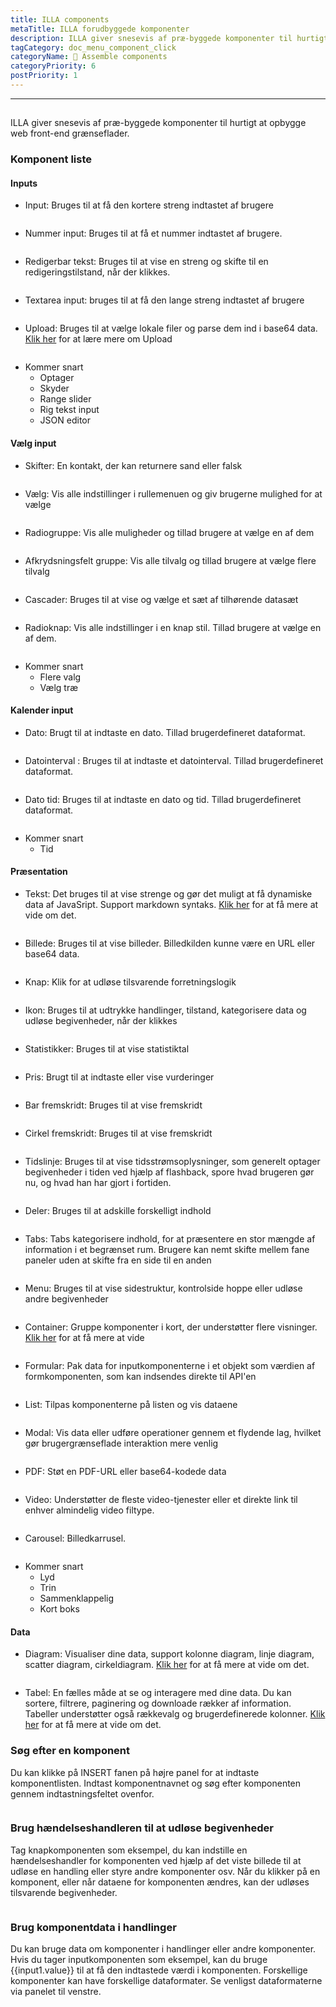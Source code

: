 ```yaml
---
title: ILLA components
metaTitle: ILLA forudbyggede komponenter
description: ILLA giver snesevis af præ-byggede komponenter til hurtigt at opbygge web front-end grænseflader
tagCategory: doc_menu_component_click
categoryName: 🧬 Assemble components
categoryPriority: 6
postPriority: 1
---
```


* * *

## <Heading hidden>ILLA components</Heading>

ILLA giver snesevis af præ-byggede komponenter til hurtigt at opbygge web front-end grænseflader.

### Komponent liste

#### Inputs

-   Input: Bruges til at få den kortere streng indtastet af brugere

<img
  src='https://cdn.illacloud.com/official-website/img/docs/assemble/illa_components.png'
  alt=""
/>

-   Nummer input: Bruges til at få et nummer indtastet af brugere.

<img
  src='https://cdn.illacloud.com/official-website/img/docs/assemble/illa_components(1).png'
  alt=""
/>

-   Redigerbar tekst: Bruges til at vise en streng og skifte til en redigeringstilstand, når der klikkes.

<img
  src='https://cdn.illacloud.com/official-website/img/docs/assemble/illa_components(2).png'
  alt=""
/>

-   Textarea input: bruges til at få den lange streng indtastet af brugere

<img
  src='https://cdn.illacloud.com/official-website/img/docs/assemble/illa_components(3).png'
  alt=""
/>

-   Upload: Bruges til at vælge lokale filer og parse dem ind i base64 data. [Klik her]([https://www.illacloud.com/en-US/docs/upload](https://www.illacloud.com/en-US/docs/upload)) for at lære mere om Upload

<img
  src='https://cdn.illacloud.com/official-website/img/docs/assemble/illa_components(4).png'
  alt=""
/>

-   Kommer snart
    -   Optager
    -   Skyder
    -   Range slider
    -   Rig tekst input
    -   JSON editor

#### Vælg input

-   Skifter: En kontakt, der kan returnere sand eller falsk

<img
  src='https://cdn.illacloud.com/official-website/img/docs/assemble/illa_components(5).png'
  alt=""
/>

-   Vælg: Vis alle indstillinger i rullemenuen og giv brugerne mulighed for at vælge

<img
  src='https://cdn.illacloud.com/official-website/img/docs/assemble/illa_components(6).png'
  alt=""
/>

-   Radiogruppe: Vis alle muligheder og tillad brugere at vælge en af dem

<img
  src='https://cdn.illacloud.com/official-website/img/docs/assemble/illa_components(7).png'
  alt=""
/>

-   Afkrydsningsfelt gruppe: Vis alle tilvalg og tillad brugere at vælge flere tilvalg

<img
  src='https://cdn.illacloud.com/official-website/img/docs/assemble/illa_components(8).png'
  alt=""
/>

-   Cascader: Bruges til at vise og vælge et sæt af tilhørende datasæt

<img
  src='https://cdn.illacloud.com/official-website/img/docs/assemble/illa_components(9).png'
  alt=""
/>

-   Radioknap: Vis alle indstillinger i en knap stil. Tillad brugere at vælge en af dem.

<img
  src='https://cdn.illacloud.com/official-website/img/docs/assemble/illa_components(10).png'
  alt=""
/>

-   Kommer snart
    -   Flere valg
    -   Vælg træ

#### Kalender input

-   Dato: Brugt til at indtaste en dato. Tillad brugerdefineret dataformat.

<img
  src='https://cdn.illacloud.com/official-website/img/docs/assemble/illa_components(11).png'
  alt=""
/>

-   Datointerval : Bruges til at indtaste et datointerval. Tillad brugerdefineret dataformat.

<img
  src='https://cdn.illacloud.com/official-website/img/docs/assemble/illa_components(12).png'
  alt=""
/>

-   Dato tid: Bruges til at indtaste en dato og tid. Tillad brugerdefineret dataformat.

<img
  src='https://cdn.illacloud.com/official-website/img/docs/assemble/illa_components(13).png'
  alt=""
/>

-   Kommer snart
    -   Tid

#### Præsentation

-   Tekst: Det bruges til at vise strenge og gør det muligt at få dynamiske data af JavaSript. Support markdown syntaks. [Klik her]([https://www.illacloud.com/en-US/docs/text](https://www.illacloud.com/en-US/docs/text)) for at få mere at vide om det.

<img
  src='https://cdn.illacloud.com/official-website/img/docs/assemble/illa_components(14).png'
  alt=""
/>

-   Billede: Bruges til at vise billeder. Billedkilden kunne være en URL eller base64 data.

<img
  src='https://cdn.illacloud.com/official-website/img/docs/assemble/illa_components(15).png'
  alt=""
/>

-   Knap: Klik for at udløse tilsvarende forretningslogik

<img
  src='https://cdn.illacloud.com/official-website/img/docs/assemble/illa_components(16).png'
  alt=""
/>

-   Ikon: Bruges til at udtrykke handlinger, tilstand, kategorisere data og udløse begivenheder, når der klikkes

<img
  src='https://cdn.illacloud.com/official-website/img/docs/assemble/illa_components(17).png'
  alt=""
/>

-   Statistikker: Bruges til at vise statistiktal

<img
  src='https://cdn.illacloud.com/official-website/img/docs/assemble/illa_components(18).png'
  alt=""
/>

-   Pris: Brugt til at indtaste eller vise vurderinger

<img
  src='https://cdn.illacloud.com/official-website/img/docs/assemble/illa_components(19).png'
  alt=""
/>

-   Bar fremskridt: Bruges til at vise fremskridt

<img
  src='https://cdn.illacloud.com/official-website/img/docs/assemble/illa_components(20).png'
  alt=""
/>

-   Cirkel fremskridt: Bruges til at vise fremskridt

<img
  src='https://cdn.illacloud.com/official-website/img/docs/assemble/illa_components(21).png'
  alt=""
/>

-   Tidslinje: Bruges til at vise tidsstrømsoplysninger, som generelt optager begivenheder i tiden ved hjælp af flashback, spore hvad brugeren gør nu, og hvad han har gjort i fortiden.

<img
  src='https://cdn.illacloud.com/official-website/img/docs/assemble/illa_components(22).png'
  alt=""
/>

-   Deler: Bruges til at adskille forskelligt indhold

<img
  src='https://cdn.illacloud.com/official-website/img/docs/assemble/illa_components(23).png'
  alt=""
/>

-   Tabs: Tabs kategorisere indhold, for at præsentere en stor mængde af information i et begrænset rum. Brugere kan nemt skifte mellem fane paneler uden at skifte fra en side til en anden

<img
  src='https://cdn.illacloud.com/official-website/img/docs/assemble/illa_components(24).png'
  alt=""
/>

-   Menu: Bruges til at vise sidestruktur, kontrolside hoppe eller udløse andre begivenheder

<img
  src='https://cdn.illacloud.com/official-website/img/docs/assemble/illa_components(25).png'
  alt=""
/>

-   Container: Gruppe komponenter i kort, der understøtter flere visninger. [Klik her]([https://www.illacloud.com/en-US/docs/container](https://www.illacloud.com/en-US/docs/container)) for at få mere at vide

<img
  src='https://cdn.illacloud.com/official-website/img/docs/assemble/illa_components(26).png'
  alt=""
/>

-   Formular: Pak data for inputkomponenterne i et objekt som værdien af formkomponenten, som kan indsendes direkte til API'en

<img
  src='https://cdn.illacloud.com/official-website/img/docs/assemble/illa_components(27).png'
  alt=""
/>

-   List: Tilpas komponenterne på listen og vis dataene

<img
  src='https://cdn.illacloud.com/official-website/img/docs/assemble/illa_components(28).png'
  alt=""
/>

-   Modal: Vis data eller udføre operationer gennem et flydende lag, hvilket gør brugergrænseflade interaktion mere venlig

<img
  src='https://cdn.illacloud.com/official-website/img/docs/assemble/illa_components(29).png'
  alt=""
/>

-   PDF: Støt en PDF-URL eller base64-kodede data

<img
  src='https://cdn.illacloud.com/official-website/img/docs/assemble/illa_components(30).png'
  alt=""
/>

-   Video: Understøtter de fleste video-tjenester eller et direkte link til enhver almindelig video filtype.

<img
  src='https://cdn.illacloud.com/official-website/img/docs/assemble/illa_components(31).png'
  alt=""
/>

-   Carousel: Billedkarrusel.

<img
  src='https://cdn.illacloud.com/official-website/img/docs/assemble/illa_components(32).png'
  alt=""
/>

-   Kommer snart
    -   Lyd
    -   Trin
    -   Sammenklappelig
    -   Kort boks

#### Data

-   Diagram: Visualiser dine data, support kolonne diagram, linje diagram, scatter diagram, cirkeldiagram. [Klik her]([https://www.illacloud.com/en-US/docs/chart](https://www.illacloud.com/en-US/docs/chart)) for at få mere at vide om det.

<img
  src='https://cdn.illacloud.com/official-website/img/docs/assemble/illa_components(33).png'
  alt=""
/>

-   Tabel: En fælles måde at se og interagere med dine data. Du kan sortere, filtrere, paginering og downloade rækker af information. Tabeller understøtter også rækkevalg og brugerdefinerede kolonner. [Klik her]([https://www.illacloud.com/en-US/docs/table](https://www.illacloud.com/en-US/docs/table)) for at få mere at vide om det.

### Søg efter en komponent

Du kan klikke på INSERT fanen på højre panel for at indtaste komponentlisten. Indtast komponentnavnet og søg efter komponenten gennem indtastningsfeltet ovenfor.

<img
  src='https://cdn.illacloud.com/official-website/img/docs/assemble/illa_components(34).png'
  alt=""
/>

### Brug hændelseshandleren til at udløse begivenheder

Tag knapkomponenten som eksempel, du kan indstille en hændelseshandler for komponenten ved hjælp af det viste billede til at udløse en handling eller styre andre komponenter osv. Når du klikker på en komponent, eller når dataene for komponenten ændres, kan der udløses tilsvarende begivenheder.

<img
  src='https://cdn.illacloud.com/official-website/img/docs/assemble/illa_components(35).png'
  alt=""
/>

### Brug komponentdata i handlinger

Du kan bruge data om komponenter i handlinger eller andre komponenter. Hvis du tager inputkomponenten som eksempel, kan du bruge {{input1.value}} til at få den indtastede værdi i komponenten. Forskellige komponenter kan have forskellige dataformater. Se venligst dataformaterne via panelet til venstre.

<img
  src='https://cdn.illacloud.com/official-website/img/docs/assemble/illa_components(36).png'
  alt=""
/>
